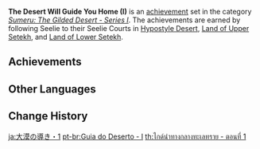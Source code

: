 {{Achievement Set Infobox
|primogems    = {{Achievement/Primogems|The Desert Will Guide You Home (I)}}
|total        = {{Achievement/Total|The Desert Will Guide You Home (I)}}
|category     = Sumeru: The Gilded Desert - Series I
}}
'''The Desert Will Guide You Home (I)''' is an [[achievement]] set in the category ''[[Sumeru: The Gilded Desert - Series I]]''. The achievements are earned by following Seelie to their Seelie Courts in [[Hypostyle Desert]], [[Land of Upper Setekh]], and [[Land of Lower Setekh]].

==Achievements==
{{Achievements by Category Table|The Desert Will Guide You Home (I)}}
<!--
==Notes==

==Trivia==
-->
==Other Languages==
{{Other Languages
|en      = The Desert Will Guide You Home (I)
|zhs     = 大漠引路人・其一
|zhs_rm  = Dàmò Yǐnlù-rén - Qí Yī
|zht     = 大漠引路人・其一
|zht_rm  = Dàmò Yǐnlù-rén - Qí Yī
|zh_tl   = Guide of the Desert - Part One
|ja      = 大漠の導き・1
|ja_rm   = Daibaku no Michibiki - Ichi
|ja_tl   = 
|ko      = 사막의 길잡이・첫 번째
|ko_rm   = Samak-ui Giljabi - Cheotbeonjjae
|ko_tl   = Guide of the Desert - First
|es      = Guía del desierto (I)
|es_tl   = Guide of the Desert (I)
|fr      = {{MC|Guidé|Guidée}} par le désert (1)
|fr_tl   = Guided by the Desert (1)
|ru      = Пустыня укажет тебе путь I
|ru_tl   = The Desert Will Show You the Path I
|th      = ไกด์นำทางกลางทะเลทราย - ตอนที่ 1
|th_rm   = 
|th_tl   = 
|vi      = Người Dẫn Đường Đại Mạc I
|vi_tl   = 
|de      = Wegweiser der Wüste I
|de_tl   = Guide of the Desert I
|id      = Padang Pasir Mengantarmu Kembali
|id_tl   = The Desert Brings You Back
|pt      = Guia do Deserto - I
|pt_tl   = 
|tr      = Çöl Seni Eve Götürecek (I)
|tr_tl   = Desert Will Bring You Home (I)
|it      = Guida del deserto (I)
|it_tl   = Guide of the Desert (I)
}}

==Change History==
{{Change History|3.1}}
<!--
==References==
{{Reflist}}
-->

[[ja:大漠の導き・1]]
[[pt-br:Guia do Deserto - I]]
[[th:ไกด์นำทางกลางทะเลทราย - ตอนที่ 1]]